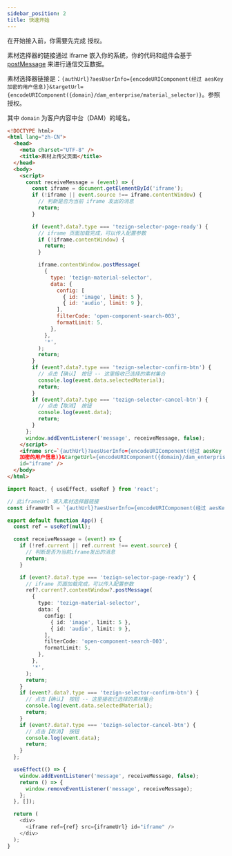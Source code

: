 ```yaml
---
sidebar_position: 2
title: 快速开始
---
```



在开始接入前，你需要先完成 <Link to="/docs/frontend/common/authorize">授权</Link>。

素材选择器的链接通过 iframe 嵌入你的系统，你的代码和组件会基于 [postMessage](https://developer.mozilla.org/en-US/docs/Web/API/Window/postMessage) 来进行通信交互数据。

素材选择器链接是：`{authUrl}?aesUserInfo={encodeURIComponent(经过 aesKey 加密的用户信息)}&targetUrl={encodeURIComponent({domain}/dam_enterprise/material_selector)}`。参照<Link to="/docs/frontend/common/authorize">授权</Link>。

其中 `domain` 为客户内容中台（DAM）的域名。


<Tabs>
  <TabItem value="vanilla" label="原生" default>

```html
<!DOCTYPE html>
<html lang="zh-CN">
  <head>
    <meta charset="UTF-8" />
    <title>素材上传父页面</title>
  </head>
  <body>
    <script>
      const receiveMessage = (event) => {
        const iframe = document.getElementById('iframe');
        if (!iframe || event.source !== iframe.contentWindow) {
          // 判断是否为当前 iframe 发出的消息
          return;
        }

        if (event?.data?.type === 'tezign-selector-page-ready') {
          // iframe 页面加载完成，可以传入配置参数
          if (!iframe.contentWindow) {
            return;
          }

          iframe.contentWindow.postMessage(
            {
              type: 'tezign-material-selector',
              data: {
                config: [
                  { id: 'image', limit: 5 },
                  { id: 'audio', limit: 9 },
                ],
                filterCode: 'open-component-search-003',
                formatLimit: 5,
              },
            },
            '*',
          );
          return;
        }
        if (event?.data?.type === 'tezign-selector-confirm-btn') {
          // 点击【确认】 按钮 -- 这里接收已选择的素材集合
          console.log(event.data.selectedMaterial);
          return;
        }
        if (event?.data?.type === 'tezign-selector-cancel-btn') {
          // 点击【取消】 按钮
          console.log(event.data);
          return;
        }
      };
      window.addEventListener('message', receiveMessage, false);
    </script>
    <iframe src=`{authUrl}?aesUserInfo={encodeURIComponent(经过 aesKey
    加密的用户信息)}&targetUrl={encodeURIComponent({domain}/dam_enterprise/material_selector)}`
    id="iframe" />
  </body>
</html>
```

  </TabItem>

  <TabItem value="reactjs" label="React">

```typescript jsx
import React, { useEffect, useRef } from 'react';

// 此iframeUrl 填入素材选择器链接
const iframeUrl = `{authUrl}?aesUserInfo={encodeURIComponent(经过 aesKey 加密的用户信息)}&targetUrl={encodeURIComponent({domain}/dam_enterprise/material_selector)}`;

export default function App() {
  const ref = useRef(null);

  const receiveMessage = (event) => {
    if (!ref.current || ref.current !== event.source) {
      // 判断是否为当前iframe发出的消息
      return;
    }

    if (event?.data?.type === 'tezign-selector-page-ready') {
      // iframe 页面加载完成，可以传入配置参数
      ref?.current?.contentWindow?.postMessage(
        {
          type: 'tezign-material-selector',
          data: {
            config: [
              { id: 'image', limit: 5 },
              { id: 'audio', limit: 9 },
            ],
            filterCode: 'open-component-search-003',
            formatLimit: 5,
          },
        },
        '*',
      );
      return;
    }
    if (event?.data?.type === 'tezign-selector-confirm-btn') {
      // 点击【确认】 按钮 -- 这里接收已选择的素材集合
      console.log(event.data.selectedMaterial);
      return;
    }
    if (event?.data?.type === 'tezign-selector-cancel-btn') {
      // 点击【取消】 按钮
      console.log(event.data);
      return;
    }
  };

  useEffect(() => {
    window.addEventListener('message', receiveMessage, false);
    return () => {
      window.removeEventListener('message', receiveMessage);
    };
  }, []);

  return (
    <div>
      <iframe ref={ref} src={iframeUrl} id="iframe" />
    </div>
  );
}
```

  </TabItem>

</Tabs>
